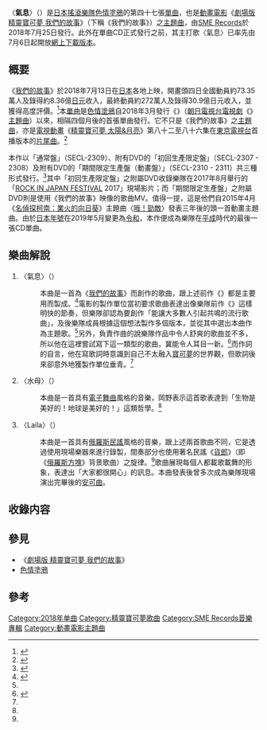 {{noteTA
|G1=Music
}}
{{Infobox Song
| name       = 氣息
| original_name = 「{{lang|ja|ブレス}}」
| type       = single
| artist     = [[色情塗鴉|色情塗鴉]]
| cover      = 
| album      = 
| B-side     = 〈水母〉（{{lang|ja|海月}}）<br/>〈Laila〉（{{lang|ja|ライラ}}）
| released   = {{start date|2018|7|25}}
| format     = [[數位音樂下載|數位下載]]
| recorded   = 
| genre      = [[J-POP|J-POP]]、[[搖滾|搖滾]]
| length     = 
| label      = [[SME_Records|SME Records]]
| composer   = {{tsl|ja|岡野昭仁}}
| lyricist   = {{tsl|ja|新藤晴一}}
| Chart position =* 週榜第五名（[[Oricon公信榜|Oricon]]）<ref>{{Cite web|url=https://www.oricon.co.jp/prof/157948/products/1283539/1/|title=ブレス(初回生産限定盤)｜ポルノグラフィティ|work=ORICON NEWS|author=|publisher=オリコン|accessdate=2018-08-01|archive-date=2018-08-01|archive-url=https://web.archive.org/web/20180801094402/https://www.oricon.co.jp/prof/157948/products/1283539/1/|dead-url=no}}</ref>
* 週榜第十一名（[[日本百強單曲榜|Billboard Japan Hot 100]]）
| Chronology = [[YOASOBI|YOASOBI]]
| prev_title = {{tsl|ja|カメレオン・レンズ|變色龍鏡頭}}
| prev_year  = 2018
| next_title = {{tsl|ja|Zombies are standing out}}
| next_year  = 2018
| Misc = {{External music video|{{youtube|EdhwS0FZNAw|〈氣息〉短版}}}}
}}

〈'''氣息'''〉（{{lang-ja|「ブレス」}}）是[[日本|日本]][[搖滾|搖滾]][[流行樂團|樂隊]][[色情塗鴉|色情塗鴉]]的第四十七張[[單曲|單曲]]，也是[[動畫電影|動畫電影]]《[[劇場版_精靈寶可夢_我們的故事|劇場版 精靈寶可夢 我們的故事]]》（下稱《我們的故事》）之[[主題曲|主題曲]]，由[[SME_Records|SME Records]]於2018年7月25日發行。此外在單曲CD正式發行之前，其主打歌〈氣息〉已率先由7月6日起開放[[數碼音樂下載|網上下載版本]]。

== 概要 ==
《[[劇場版_精靈寶可夢_我們的故事|我們的故事]]》於2018年7月13日在[[日本|日本]]各地上映，開畫頭四日全國動員約73.35萬人及錄得約8.36億[[日元|日元]]收入，最終動員約272萬人及錄得30.9億日元收入，並獲得高度評價。<ref>{{Cite web |url= https://www.cinematoday.jp/news/N0105884 |title= 2018年1位は『コード・ブルー』92億超えの大ヒット - 邦画興収年間ベストテン |publisher= シネマトゥデイ |accessdate= 2018-07-06 |archive-date= 2020-11-01 |archive-url= https://web.archive.org/web/20201101115733/https://www.cinematoday.jp/news/N0105884 |dead-url= no }}</ref>本[[單曲|單曲]]是[[色情塗鴉|色情塗鴉]]自2018年3月發行《{{tsl|ja|カメレオン・レンズ|變色龍鏡頭}}》（[[朝日電視台|朝日電視台]][[電視劇|電視劇]]《{{tsl|ja|ホリデイラブ 〜夫婦間恋愛〜|假日之愛}}》[[主題曲|主題曲]]）以來，相隔四個月後的首張單曲發行。它不只是《我們的故事》之[[主題曲|主題曲]]，亦是[[動畫劇集|電視動畫]]《[[精靈寶可夢_太陽&月亮|精靈寶可夢 太陽&月亮]]》第八十二至八十六集在[[東京電視台|東京電視台]]首播版本的[[片尾曲|片尾曲]]。<ref>{{Cite web|date= 2018-06-07|url= https://www.musicman-net.com/artist/76262|title= ポルノグラフィティ「ブレス」が『劇場版ポケットモンスター みんなの物語』主題歌に決定、プロモ映像公開|publisher= Musicman-NET|accessdate= 2018-07-06|archive-date= 2018-07-06|archive-url= https://web.archive.org/web/20180706191522/https://www.musicman-net.com/artist/76262|dead-url= no}}</ref>

本作以「通常盤」（SECL-2309）、附有DVD的「初回生產限定盤」（SECL-2307 - 2308）及附有DVD的「期間限定生產盤（動畫盤）」（SECL-2310 - 2311）共三種形式發行。<ref>{{Cite web|date= 2018-07-03|url= https://www.barks.jp/news/?id=1000157108|title= ポルノグラフィティ、新曲「ブレス」ジャケットに“V”記号|publisher= BARKS|accessdate= 2018-07-06|archive-date= 2018-07-06|archive-url= https://web.archive.org/web/20180706191143/https://www.barks.jp/news/?id=1000157108|dead-url= no}}</ref>其中「初回生產限定盤」之附屬DVD收錄樂隊在2017年8月舉行的「[[ROCK_IN_JAPAN_FESTIVAL|ROCK IN JAPAN FESTIVAL]] 2017」現場影片；而「期間限定生產盤」之附屬DVD則是使用《我們的故事》映像的歌曲MV。值得一提，這是他們自2015年4月《[[名偵探柯南：業火的向日葵|名偵探柯南：業火的向日葵]]》主題曲〈[[哦！勁敵|哦！勁敵]]〉發表三年後的頭一首動畫主題曲。由於[[日本年號列表|日本年號]]在2019年5月變更為[[令和|令和]]，本作便成為樂隊在[[平成|平成]]時代的最後一張CD單曲。

== 樂曲解說 ==
# 〈氣息〉（{{lang-ja|ブレス}}）
#:本曲是一首為《[[劇場版_精靈寶可夢_我們的故事|我們的故事]]》而創作的歌曲，跟上述前作《{{tsl|ja|カメレオン・レンズ|變色龍鏡頭}}》都是主要用{{tsl|ja|打ち込み|電腦編曲}}而製成。<ref name="natalie">{{Cite web|url=https://natalie.mu/music/pp/pornograffitti04|title=ポルノグラフィティ「ブレス」インタビュー｜お互いの役割を全うしたポケモン主題歌|publisher=音楽ナタリー|accessdate=2020-08-14|archive-date=2021-03-07|archive-url=https://web.archive.org/web/20210307043715/https://natalie.mu/music/pp/pornograffitti04|dead-url=no}}</ref>電影的製作單位當初要求歌曲表達出像樂隊前作《{{tsl|ja|キング&クイーン/Montage|國王&皇后/Montage}}》這樣明快的節奏，但樂隊卻認為要創作「能讓大多數人引起共鳴的流行歌曲」，及後樂隊成員根據這個想法製作多個版本，並從其中選出本曲作為主題歌。<ref name="natalie" />另外，負責作曲的{{tsl|ja|岡野昭仁}}說樂隊作品中令人舒爽的歌曲並不多，所以他在這裡嘗試寫下這一類型的歌曲，冀能令人耳目一新。<ref>{{Cite News|url=https://natalie.mu/music/news/289232|title=ポルノグラフィティが“ひとりじゃできないこと”は「ケンカ」と「デビュー20周年」|publisher=音楽ナタリー|accessdate=2020-08-14|archive-date=2020-11-10|archive-url=https://web.archive.org/web/20201110090724/https://natalie.mu/music/news/289232|dead-url=no}}</ref>而作詞的{{tsl|ja|新藤晴一}}自言，他在寫歌詞時意識到自己不太融入[[宝可梦列表|寶可夢]]的世界觀，但歌詞後來卻意外地獲製作單位垂青。<ref name="natalie" />
# 〈水母〉（{{lang-ja|海月}}）
#:本曲是一首具有[[電子舞曲|電子舞曲]]風格的音樂，岡野表示這首歌表達到「生物是美好的！地球是美好的！」這類哲學。<ref name="natalie" />
# 〈Laila〉（{{lang-ja|ライラ}}）
#:本曲是一首具有[[俄羅斯|俄羅斯]][[民間音樂|民謠]]風格的音樂，跟上述兩首歌曲不同，它是透過使用現場樂器來進行錄製，間奏部分也使用著名民謠《[[货郎_(俄罗斯民歌)|貨郎]]》（即《[[俄羅斯方塊|俄羅斯方塊]]》背景歌曲）之旋律。<ref name="natalie" />歌曲展現每個人都載歌載舞的形象，表達出「大家都很開心」的訊息。本曲發表後曾多次成為樂隊現場演出完畢後的[[安可|安可曲]]。

== 收錄内容 ==
{{tracklist
|headline=CD
|total_length=

|title1=氣息
|note1={{lang|ja|ブレス}}
|lyrics1={{tsl|ja|新藤晴一}}
|music1={{tsl|ja|岡野昭仁}}
|arranger1={{tsl|ja|tasuku}}、Porno Graffitti
|length1=5:08

|title2=水母
|note2={{lang|ja|海月}}
|lyrics2=岡野昭仁
|music2=岡野昭仁
|arranger2=tasuku、Porno Graffitti
|length2=4:24

|title3=Laila
|note3={{lang|ja|ライラ}}
|lyrics3=新藤晴一
|music3=新藤晴一
|arranger3=宗本康兵、Porno Graffitti
|length3=4:42

|title4=氣息 (instrumental)
|note4={{lang|ja|ブレス (instrumental)}}；期間限定生產盤附贈
|lyrics4=新藤晴一
|music4=岡野昭仁
|arranger4=tasuku、Porno Graffitti
|length4=5:08
}}
{{tracklist
| collapsed       = 
| headline        = 初回生產限定盤附屬DVD
| total_length    = 

| title1          = [[ROCK_IN_JAPAN_FESTIVAL|ROCK IN JAPAN FESTIVAL]] 2017
| note1           = 現場映像
}}
{{tracklist
| collapsed       = 
| headline        = 期間限定生產盤附屬DVD
| total_length    = 

| title1          = 《[[劇場版_精靈寶可夢_我們的故事|劇場版 精靈寶可夢 我們的故事]]》 short movie with 〈氣息〉
}}

== 參見 ==
*《[[劇場版_精靈寶可夢_我們的故事|劇場版 精靈寶可夢 我們的故事]]》
*[[色情塗鴉|色情塗鴉]]

== 參考 ==
{{Reflist}}

{{精靈寶可夢系列}}
{{寶可夢動畫音樂}}
[[Category:2018年单曲|Category:2018年单曲]]
[[Category:精靈寶可夢歌曲|Category:精靈寶可夢歌曲]]
[[Category:SME_Records音樂專輯|Category:SME Records音樂專輯]]
[[Category:動畫電影主題曲|Category:動畫電影主題曲]]